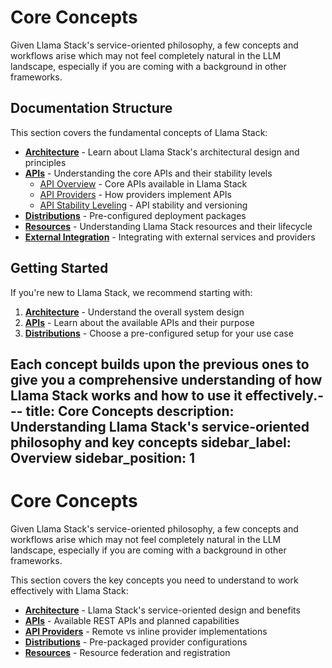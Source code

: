 # Core Concepts

Given Llama Stack's service-oriented philosophy, a few concepts and workflows arise which may not feel completely natural in the LLM landscape, especially if you are coming with a background in other frameworks.

## Documentation Structure

This section covers the fundamental concepts of Llama Stack:

- **[Architecture](./architecture.md)** - Learn about Llama Stack's architectural design and principles
- **[APIs](./apis/index.mdx)** - Understanding the core APIs and their stability levels
  - [API Overview](./apis/index.mdx) - Core APIs available in Llama Stack
  - [API Providers](./apis/api_providers.mdx) - How providers implement APIs
  - [API Stability Leveling](./apis/api_leveling.mdx) - API stability and versioning
- **[Distributions](./distributions.md)** - Pre-configured deployment packages
- **[Resources](./resources.md)** - Understanding Llama Stack resources and their lifecycle
- **[External Integration](./external.md)** - Integrating with external services and providers

## Getting Started

If you're new to Llama Stack, we recommend starting with:

1. **[Architecture](./architecture.md)** - Understand the overall system design
2. **[APIs](./apis/index.mdx)** - Learn about the available APIs and their purpose
3. **[Distributions](./distributions.md)** - Choose a pre-configured setup for your use case

Each concept builds upon the previous ones to give you a comprehensive understanding of how Llama Stack works and how to use it effectively.---
title: Core Concepts
description: Understanding Llama Stack's service-oriented philosophy and key concepts
sidebar_label: Overview
sidebar_position: 1
---

# Core Concepts

Given Llama Stack's service-oriented philosophy, a few concepts and workflows arise which may not feel completely natural in the LLM landscape, especially if you are coming with a background in other frameworks.

This section covers the key concepts you need to understand to work effectively with Llama Stack:

- **[Architecture](./architecture)** - Llama Stack's service-oriented design and benefits
- **[APIs](./apis)** - Available REST APIs and planned capabilities
- **[API Providers](./api_providers)** - Remote vs inline provider implementations
- **[Distributions](./distributions)** - Pre-packaged provider configurations
- **[Resources](./resources)** - Resource federation and registration
